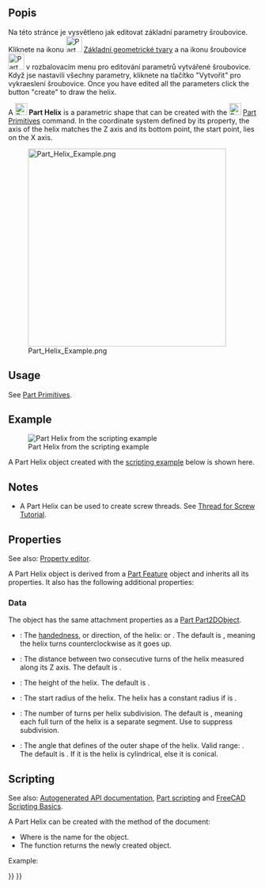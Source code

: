 <languages/>

{{Docnav
|[[Part_Wedge|Wedge]]
|[[Part_Spiral|Spiral]]
|[[Part_Workbench|Part]]
|IconL=Part_Wedge.svg
|IconR=Part_Spiral.svg
|IconC=Workbench_Part.svg
}}

<div class="mw-translate-fuzzy">
{{GuiCommand/cs|Name=Part Helix|Name/cs=Díl Šroubovice|MenuLocation=Díl → [[Part_CreatePrimitives/cs|Vytváření zákl.geom.tvarů]] → Šroubovice|Workbenches=[[Part_Workbench/cs|Díl]], [[OpenSCAD_Workbench/cs|OpenSCAD]]|SeeAlso=..}}
</div>

<div class="mw-translate-fuzzy">
== Popis ==
Na této stránce je vysvětleno jak editovat základní parametry šroubovice. Kliknete na ikonu [[Image:Part_CreatePrimitives.png|32px]] [[Part_CreatePrimitives|Základní geometrické tvary]] a na ikonu šroubovice [[Image:Part_Helix.png|32px]] v rozbalovacím menu pro editování parametrů vytvářené šroubovice. Když jse nastavili všechny parametry, kliknete na tlačítko "Vytvořit" pro vykraeslení šroubovice. Once you have edited all the parameters click the button "create" to draw the helix.
</div>

A [[Image:Part_Helix.svg|24px]] '''Part Helix''' is a parametric shape that can be created with the [[Image:Part_Primitives.svg|24px]] [[Part_Primitives|Part Primitives]] command. In the coordinate system defined by its {{PropertyData|Placement}} property, the axis of the helix matches the Z axis and its bottom point, the start point, lies on the X axis.

[[Image:Part_Helix_Example.png|400px]]

== Usage ==

See [[Part_Primitives#Usage|Part Primitives]].

== Example ==

[[Image:Part_Helix_Scripting_Example.png|thumb|Part Helix from the scripting example]]

A Part Helix object created with the [[#Scripting|scripting example]] below is shown here.

== Notes ==

* A Part Helix can be used to create screw threads. See [[Thread_for_Screw_Tutorial|Thread for Screw Tutorial]].

== Properties ==

See also: [[Property_editor|Property editor]].

A Part Helix object is derived from a [[Part_Feature|Part Feature]] object and inherits all its properties. It also has the following additional properties:

=== Data ===

{{TitleProperty|Attachment}}

The object has the same attachment properties as a [[Part_Part2DObject#Data|Part Part2DObject]].

{{TitleProperty|Coordinate System}}

* {{PropertyData|Local Coord|Enumeration}}: The [https://en.wikipedia.org/wiki/Screw_thread handedness], or direction, of the helix: {{Value|Right-handed}} or {{Value|Left-handed}}. The default is {{Value|Right-handed}}, meaning the helix turns counterclockwise as it goes up.

{{TitleProperty|Helix}}

* {{PropertyData|Pitch|Length}}: The distance between two consecutive turns of the helix measured along its Z axis. The default is {{Value|1mm}}.
* {{PropertyData|Height|Length}}: The height of the helix. The default is {{Value|2mm}}.
* {{PropertyData|Radius|Length}}: The start radius of the helix. The helix has a constant radius if {{PropertyData|Angle}} is {{Value|0°}}.
* {{PropertyData|Segment Length|QuantityConstraint}}: The number of turns per helix subdivision. The default is {{Value|1}}, meaning each full turn of the helix is a separate segment. Use {{Value|0}} to suppress subdivision.
* {{PropertyData|Angle|Angle}}: The angle that defines of the outer shape of the helix. Valid range: {{Value|-90° &lt; value &lt; 90°}}. The default is {{Value|0°}}. If it is {{Value|0°}} the helix is cylindrical, else it is conical.

== Scripting ==

See also: [https://freecad.github.io/SourceDoc/ Autogenerated API documentation], [[Part_scripting|Part scripting]] and [[FreeCAD_Scripting_Basics|FreeCAD Scripting Basics]].

A Part Helix can be created with the {{Incode|addObject()}} method of the document:

{{Code|code=
helix = FreeCAD.ActiveDocument.addObject("Part::Helix", "myHelix")
}}

* Where {{Incode|"myHelix"}} is the name for the object.
* The function returns the newly created object.

Example:

{{Code|code=
import FreeCAD as App

doc = App.activeDocument()

helix = doc.addObject("Part::Helix", "myHelix")
helix.Pitch = 2
helix.Height = 3
helix.Radius = 4
helix.SegmentLength = 21
helix.Angle = 45
helix.Placement = App.Placement(App.Vector(1, 2, 3), App.Rotation(75, 60, 30))

doc.recompute()
}}


{{Docnav
|[[Part_Wedge|Wedge]]
|[[Part_Spiral|Spiral]]
|[[Part_Workbench|Part]]
|IconL=Part_Wedge.svg
|IconR=Part_Spiral.svg
|IconC=Workbench_Part.svg
}}

{{Part_Tools_navi{{#translation:}}}}
{{Userdocnavi{{#translation:}}}}